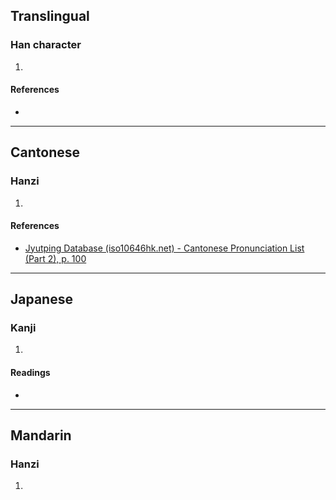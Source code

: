 {{character info/new}}
==Translingual==

===Han character===
{{Han char|rn=46|rad=山|as=08|sn=11|four=|canj=UUNE|ids=⿰山函}}

# {{defn|Han|sort=山08}}

====References====
* {{Han ref|kx=0314.300|dkj=08201|dj=0615.160|hdz=10784.100|uh=5D21|ud=23841}}

----

==Cantonese==

===Hanzi===
{{yue-hanzi|jyut=[[haam4]]|y=haam4}}

# {{defn|lang=yue|sort=山08}}

====References====
* [http://www.iso10646hk.net/jp/document/download.jsp Jyutping Database (iso10646hk.net) - Cantonese Pronunciation List (Part 2), p. 100]

----

==Japanese==

===Kanji===
{{ja-kanji|grade=|rs=山08}}

# {{defn|lang=ja|sort=山08}}

====Readings====
* {{ja-readings|on=[[かん]] (kan), [[げん]] (gen)|kun=}}

----

==Mandarin==

===Hanzi===
{{cmn-hanzi|pin=[[hán]] ([[han2]]), [[cuì]] ([[cui4]])|wg=han<sup>2</sup>, ts'ui<sup>4</sup>}}

# {{defn|lang=cmn|sort=山08}}
